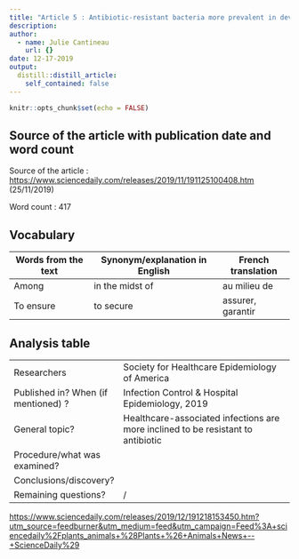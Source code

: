 ```yaml
---
title: "Article 5 : Antibiotic-resistant bacteria more prevalent in device-related infections"
description: 
author:
  - name: Julie Cantineau
    url: {}
date: 12-17-2019
output:
  distill::distill_article:
    self_contained: false
---
```


```r
knitr::opts_chunk$set(echo = FALSE)
```

## Source of the article with publication date and word count

Source of the article : <https://www.sciencedaily.com/releases/2019/11/191125100408.htm>
(25/11/2019)

Word count : 417

## Vocabulary 

| Words from the text | Synonym/explanation in English | French translation |
| ------------------- | ------------------------------ | -----------------|
| Among   | in the midst of | au milieu de |
| To ensure   | to secure | assurer, garantir | 


## Analysis table 

|                              |                                                                     |
| ---------------------------- | ------------------------------------------------------------------- |
| Researchers                  | Society for Healthcare Epidemiology of America            |
| Published in? When (if mentioned) ? | Infection Control & Hospital Epidemiology, 2019                                |
| General topic?               | Healthcare-associated infections are more inclined to be resistant to antibiotic                |
| Procedure/what was examined? |  |
| Conclusions/discovery?       |  |
| Remaining questions?         | / |



<https://www.sciencedaily.com/releases/2019/12/191218153450.htm?utm_source=feedburner&utm_medium=feed&utm_campaign=Feed%3A+sciencedaily%2Fplants_animals+%28Plants+%26+Animals+News+--+ScienceDaily%29> 
